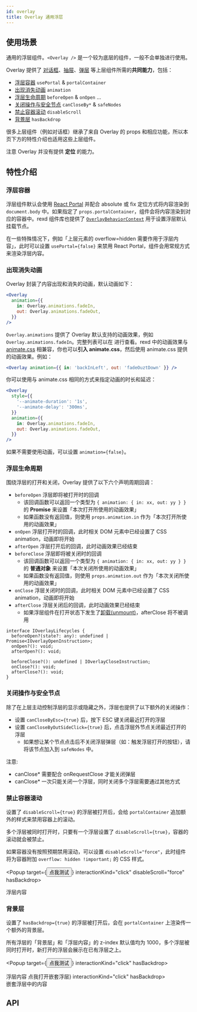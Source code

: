```yaml
---
id: overlay
title: Overlay 通用浮层
---
```



## 使用场景

通用的浮层组件。`<Overlay />` 是一个较为底层的组件，一般不会单独进行使用。

Overlay 提供了 [对话框](dialog)、[抽屉](drawer)、[弹层](popup) 等上层组件所需的**共同能力**，包括：

- [浮层容器](#浮层容器) `usePortal` & `portalContainer`
- [出现消失动画](#出现消失动画) `animation`
- [浮层生命周期](#浮层生命周期) `beforeOpen` & `onOpen` ...
- [关闭操作与安全节点](#关闭操作与安全节点) `canCloseBy*` & `safeNodes`
- [禁止容器滚动](#禁止容器滚动) `disableScroll`
- [背景层](#背景层) `hasBackdrop`

很多上层组件（例如对话框）继承了来自 Overlay 的 props 和相应功能，所以本页下方的特性介绍也适用这些上层组件。

注意 Overlay 并没有提供 **定位** 的能力。

## 特性介绍

### 浮层容器

浮层组件默认会使用 [React Portal](https://reactjs.org/docs/portals.html) 并配合 absolute 或 fix 定位方式将内容渲染到 `document.body` 中。如果指定了 `props.portalContainer`，组件会将内容渲染到对应的容器中。rexd 组件库也提供了 [`OverlayBehaviorContext`](app-context) 用于设置浮层默认挂载节点。

在一些特殊情况下，例如「上层元素的 overflow=hidden 需要作用于浮层内容」，此时可以设置 `usePortal={false}` 来禁用 React Portal，组件会用常规方式来渲染浮层内容。

### 出现消失动画

Overlay 封装了内容出现和消失的动画，默认动画如下：

```jsx
<Overlay
  animation={{
    in: Overlay.animations.fadeIn,
    out: Overlay.animations.fadeOut,
  }}
/>
```

`Overlay.animations` 提供了 Overlay 默认支持的动画效果，例如 `Overlay.animations.fadeIn`。完整列表可以在 <ComponentSourceLink componentName="Overlay" /> 进行查看。rexd 中的动画效果与 [animate.css](https://animate.style/) 相兼容，你也可以**引入 animate.css**，然后使用 animate.css 提供的动画效果。例如：

```jsx
<Overlay animation={{ in: 'backInLeft', out: 'fadeOuztDown' }} />
```

你可以使用与 animate.css 相同的方式来指定动画的时长和延迟：

```jsx
<Overlay
  style={{
    '--animate-duration': '1s',
    '--animate-delay': '300ms',
  }}
  animation={{
    in: Overlay.animations.fadeIn,
    out: Overlay.animations.fadeOut,
  }}
/>
```

如果不需要使用动画，可以设置 `animation={false}`。

### 浮层生命周期

围绕浮层的打开和关闭，Overlay 提供了以下六个声明周期回调：

- `beforeOpen` 浮层即将被打开时的回调
  - 该回调函数可以返回一个类型为 `{ animation: { in: xx, out: yy } }` 的 **Promise** 来设置「本次打开所使用的动画效果」
  - 如果函数没有返回值，则使用 `props.animation.in` 作为「本次打开所使用的动画效果」
- `onOpen` 浮层打开时的回调，此时相关 DOM 元素中已经设置了 CSS animation，动画即将开始
- `afterOpen` 浮层打开后的回调，此时动画效果已经结束
- `beforeClose` 浮层即将被关闭时的回调
  - 该回调函数可以返回一个类型为 `{ animation: { in: xx, out: yy } }` 的 **普通对象** 来设置「本次关闭所使用的动画效果」
  - 如果函数没有返回值，则使用 `props.animation.out` 作为「本次关闭所使用的动画效果」
- `onClose` 浮层关闭时的回调，此时相关 DOM 元素中已经设置了 CSS animation，动画即将开始
- `afterClose` 浮层关闭后的回调，此时动画效果已经结束
  - 如果浮层组件在打开状态下发生了[卸载(unmount)](https://reactjs.org/docs/react-component.html#unmounting)，afterClose 将不被调用

```tsx title="浮层生命周期相关 TS 类型"
interface IOverlayLifecycles {
  beforeOpen?(state?: any): undefined | Promise<IOverlayOpenInstruction>;
  onOpen?(): void;
  afterOpen?(): void;

  beforeClose?(): undefined | IOverlayCloseInstruction;
  onClose?(): void;
  afterClose?(): void;
}
```

### 关闭操作与安全节点

除了在上层主动控制浮层的显示或隐藏之外，浮层也提供了以下额外的关闭操作：

- 设置 `canCloseByEsc={true}` 后，按下 ESC 键关闭最近打开的浮层
- 设置 `canCloseByOutSideClick={true}` 后，点击浮层外节点关闭最近打开的浮层
  - 如果想让某个节点点击后不关闭浮层弹层（如：触发浮层打开的按钮），请将该节点加入到 `safeNodes` 中。

注意:

- canClose\* 需要配合 onRequestClose 才能关闭弹层
- canClose\* 一次只能关闭一个浮层，同时关闭多个浮层需要通过其他方式

### 禁止容器滚动

设置了 `disableScroll={true}` 的浮层被打开后，会给 `portalContainer` 追加额外的样式来禁用容器上的滚动。

多个浮层被同时打开时，只要有一个浮层设置了 `disableScroll={true}`，容器的滚动就会被禁止。

如果容器没有按照预期禁用滚动，可以设置 `disableScroll="force"`，此时组件将为容器附加 `overflow: hidden !important;` 的 CSS 样式。

<Popup target={<Button>点我测试</Button>} interactionKind="click" disableScroll="force" hasBackdrop>
  <div style={{ background: 'var(--ifm-background-surface-color)', padding: 20 }}>浮层内容</div>
</Popup>

### 背景层

设置了 `hasBackdrop={true}` 的浮层被打开后，会在 `portalContainer` 上渲染传一个额外的背景层。

所有浮层的「背景层」和「浮层内容」的 z-index 默认值均为 1000，多个浮层被同时打开时，新打开的浮层会展示在已有浮层之上。

<Popup target={<Button>点我测试</Button>} interactionKind="click" hasBackdrop>
  <div style={{ background: 'var(--ifm-background-surface-color)', padding: 20 }}>
    浮层内容
    <Popup target={<Button>点我打开嵌套浮层</Button>} interactionKind="click" hasBackdrop>
      <div style={{ background: 'var(--ifm-background-surface-color)', padding: 20 }}>嵌套浮层中的内容</div>
    </Popup>
  </div>
</Popup>

## API

<PropsTable component={Overlay} />
